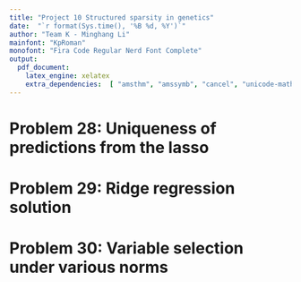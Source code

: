 ```yaml
---
title: "Project 10 Structured sparsity in genetics"
date:  "`r format(Sys.time(), '%B %d, %Y')`"
author: "Team K - Minghang Li"
mainfont: "KpRoman"
monofont: "Fira Code Regular Nerd Font Complete"
output:
  pdf_document:
    latex_engine: xelatex
    extra_dependencies:  [ "amsthm", "amssymb", "cancel", "unicode-math" ]
---
```


# Problem 28: Uniqueness of predictions from the lasso

\begin{proof}
To prove that $\mathbf{X} \hat{\beta}_1 = \mathbf{X} \hat{\beta}_2$, it's equivalent to prove $\hat{\beta}_1 = \hat{\beta}_2$. We'll prove by contradiction.

Let the solution set be denoted as $S$, we have $\hat{\beta}_1, \hat{\beta}_2 \in S$. 

Since $S$ is convex, we also have $\alpha\hat{\beta}_1 + (1 - \alpha)\hat{\beta}_2 \in S$. 

So that we have:

\begin{equation} \label{eq:1}
\frac{1}{2}
\left\lVert
  \mathbf{y} - \mathbf{X} \left(
    \alpha\hat{\beta}_1 + (1 - \alpha)\hat{\beta}_2
  \right)
\right\rVert
+
\lambda \left\lVert
\alpha\hat{\beta}_1 + (1 - \alpha)\hat{\beta}_2
\right\rVert
=
c^*
\end{equation}

Define the loss function as $f: S \mapsto \lVert \mathbf{y} - \mathbf{X} \beta \rVert_2^2$. We know that the lineare loss function is stirctly convex, so that we have:

\begin{equation} \label{eq:2}
f\left(
  \alpha\hat{\beta}_1 + (1 - \alpha)\hat{\beta}_2
\right) <
\alpha f(\hat{\beta}_1) +
(1 - \alpha)f(\hat{\beta}_2)
\end{equation}

Similarly, since $l_1$-nrom is convex, we have:

\begin{equation} \label{eq:3}
\left\lVert
  \alpha\hat{\beta}_1 + (1 - \alpha)\hat{\beta}_2
\right\rVert_1
\leq
\alpha\lVert \hat{\beta}_1 \rVert
+ (1 - \alpha) \lVert \hat{\beta}_2 \rVert
\end{equation}

Combining Equation \ref{eq:2} and Equation \ref{eq:3}, we can start the following derivation:

$$
\begin{aligned}
\frac{1}{2}
f\left(
  \alpha\hat{\beta}_1 + (1 - \alpha)\hat{\beta}_2
\right) + \lambda \left\lVert
  \alpha\hat{\beta}_1 + (1 - \alpha)\hat{\beta}_2
\right\rVert &<
\alpha\left(
  f(\hat{\beta}_1) + \lambda \lVert\hat{\beta}_1\rVert
\right) +
(1 - \alpha) \left(
  f(\hat{\beta}_2) + \lambda \lVert\hat{\beta}_2\rVert)
\right) \\
&= \alpha c^* + (1-\alpha) c^* \\
&= c^*
\end{aligned}
$$
Just a re-write:

\begin{equation} \label{eq:4}
\frac{1}{2}
f\left(
  \alpha\hat{\beta}_1 + (1 - \alpha)\hat{\beta}_2
\right) + \lambda \left\lVert
  \alpha\hat{\beta}_1 + (1 - \alpha)\hat{\beta}_2
\right\rVert
< c^*
\end{equation}

Equation \ref{eq:4} contradicts with Equation \ref{eq:1}, which suggests that our assumption $\hat{\beta}_1 \neq \hat{\beta}_2$ is wrong.

\end{proof}

# Problem 29: Ridge regression solution

# Problem 30: Variable selection under various norms

